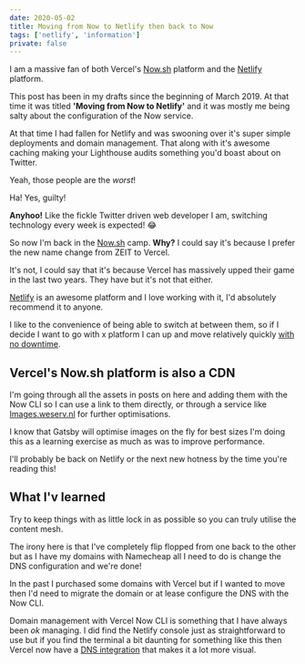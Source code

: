 ```yaml
---
date: 2020-05-02
title: Moving from Now to Netlify then back to Now
tags: ['netlify', 'information']
private: false
---
```


I am a massive fan of both Vercel's [Now.sh] platform and the
[Netlify] platform.

This post has been in my drafts since the beginning of March 2019. At
that time it was titled **'Moving from Now to Netlify'** and it was
mostly me being salty about the configuration of the Now service.

At that time I had fallen for Netlify and was swooning over it's super
simple deployments and domain management. That along with it's awesome
caching making your Lighthouse audits something you'd boast about on
Twitter.

Yeah, those people are the _worst_!

<Tweet tweetLink="spences10/status/1249078453506396160" />

Ha! Yes, guilty!

**Anyhoo!** Like the fickle Twitter driven web developer I am,
switching technology every week is expected! 😂

So now I'm back in the [Now.sh] camp. **Why?** I could say it's
because I prefer the new name change from ZEIT to Vercel.

It's not, I could say that it's because Vercel has massively upped
their game in the last two years. They have but it's not that either.

[Netlify] is an awesome platform and I love working with it, I'd
absolutely recommend it to anyone.

I like to the convenience of being able to switch at between them, so
if I decide I want to go with x platform I can up and move relatively
quickly [with no downtime].

## Vercel's Now.sh platform is also a CDN

I'm going through all the assets in posts on here and adding them with
the Now CLI so I can use a link to them directly, or through a service
like [Images.weserv.nl] for further optimisations.

I know that Gatsby will optimise images on the fly for best sizes I'm
doing this as a learning exercise as much as was to improve
performance.

I'll probably be back on Netlify or the next new hotness by the time
you're reading this!

## What I'v learned

Try to keep things with as little lock in as possible so you can truly
utilise the content mesh.

The irony here is that I've completely flip flopped from one back to
the other but as I have my domains with Namecheap all I need to do is
change the DNS configuration and we're done!

In the past I purchased some domains with Vercel but if I wanted to
move then I'd need to migrate the domain or at lease configure the DNS
with the Now CLI.

Domain management with Vercel Now CLI is something that I have always
been _ok_ managing. I did find the Netlify console just as
straightforward to use but if you find the terminal a bit daunting for
something like this then Vercel now have a [DNS integration] that
makes it a lot more visual.

<!-- LINKS -->

[now.sh]: https://now.sh
[netlify]: https://www.netlify.com/
[greenkeeper.io]: https://greenkeeper.io
[images.weserv.nl]: https://images.weserv.nl/docs/quick-reference.html
[with no downtime]:
  https://vercel.com/guides/zero-downtime-domain-migration
[dns integration]: https://vercel.com/integrations/dns
